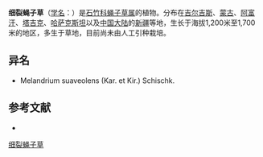 {{Speciesbox
| name = 细裂蝇子草
| status = 
| status_system = 
| image =
| genus = Silene
| species = suaveolens
| authority = Turcz. et Kir.
}}

'''细裂蝇子草'''（[[学名|学名]]：{{lang|la|''Silene suaveolens''}}）是[[石竹科|石竹科]][[蝇子草属|蝇子草属]]的植物。分布在[[吉尔吉斯斯坦|吉尔吉斯]]、[[蒙古|蒙古]]、[[阿富汗|阿富汗]]、[[塔吉克斯坦|塔吉克]]、[[哈萨克斯坦|哈萨克斯坦]]以及[[中国大陆|中国大陆]]的[[新疆|新疆]]等地，生长于海拔1,200米至1,700米的地区，多生于草地，目前尚未由人工引种栽培。

== 异名 ==
* Melandrium suaveolens (Kar. et Kir.) Schischk.

== 参考文献 ==
<div class="references-small">
* {{cite web| url =http://www.bioinfo.cn/db05/KmzwSpecies.php?action=view&id=2540| title =细裂蝇子草| work =《中国高等植物数据库全库》| publisher =中国科学院微生物研究所| author =昆明植物研究所| accessdate =2009-02-23| deadurl =yes| archiveurl =https://web.archive.org/web/20160305045012/http://www.bioinfo.cn/db05/KmzwSpecies.php?action=view&id=2540| archivedate =2016-03-05}}
</div>
{{Taxonbar|from=Q15226072}}

[[Category:蝇子草属|细裂蝇子草]]


{{植物小作品}}